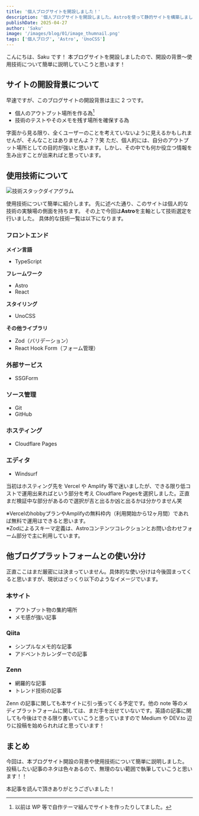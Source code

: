 ```yaml
---
title: '個人ブログサイトを開設しました！'
description: '個人ブログサイトを開設しました。Astroを使って静的サイトを構築しました。'
publishDate: 2025-04-27
author: 'Saku'
image: '/images/blog/01/image_thumnail.png'
tags: ['個人ブログ', 'Astro', 'UnoCSS']
---
```


こんにちは、Saku です！
本ブログサイトを開設しましたので、開設の背景〜使用技術について簡単に説明していこうと思います！

## サイトの開設背景について
早速ですが、このブログサイトの開設背景は主に 2 つです。
- 個人のアウトプット場所を作る為[^1]
- 技術のテストやそのメモを残す場所を確保する為

字面から見る限り、全くユーザーのことを考えていないように見えるかもしれませんが、そんなことはありませんよ？？笑
ただ、個人的には、自分のアウトプット場所としての目的が強いと思います。しかし、その中でも何か役立つ情報を生み出すことが出来ればと思っています。

[^1]: 以前は WP 等で自作テーマ組んでサイトを作ったりしてました。

## 使用技術について

![技術スタックダイアグラム](/images/blog/01/img_diagrams.avif)

使用技術について簡単に紹介します。
先に述べた通り、このサイトは個人的な技術の実験場の側面を持ちます。
その上で今回は**Astro**を主軸として技術選定を行いました。
具体的な技術一覧は以下になります。

### フロントエンド

**メイン言語**
- TypeScript

**フレームワーク**
- Astro
- React

**スタイリング**
- UnoCSS

**その他ライブラリ**
- Zod（バリデーション）
- React Hook Form（フォーム管理）

### 外部サービス
- SSGForm

### ソース管理
- Git
- GitHub

### ホスティング
- Cloudflare Pages

### エディタ
- Windsurf

当初はホスティング先を Vercel や Amplify 等で迷いましたが、できる限り低コストで運用出来ればという部分を考え Cloudflare Pagesを選択しました。正直まだ検証中な部分があるので選択が吉と出るか凶と出るかは分かりません笑

※VercelのhobbyプランやAmplifyの無料枠内（利用開始から12ヶ月間）であれば無料で運用はできると思います。<br />
※Zodによるスキーマ定義は、Astroコンテンツコレクションとお問い合わせフォーム部分で主に利用しています。

## 他ブログプラットフォームとの使い分け
正直ここはまだ厳密には決まっていません。具体的な使い分けは今後固まってくると思いますが、現状はざっくり以下のようなイメージでいます。

### 本サイト
- アウトプット物の集約場所
- メモ感が強い記事

### Qiita
- シンプルなメモ的な記事
- アドベントカレンダーでの記事

### Zenn
- 網羅的な記事
- トレンド技術の記事

Zenn の記事に関しても本サイトに引っ張ってくる予定です。他の note 等のメディプラットフォームに関しては、まだ手を出せていないです。英語の記事に関しても今後はできる限り書いていこうと思っていますので Medium や DEV.to 辺りに投稿を始められればと思っています！

## まとめ
今回は、本ブログサイト開設の背景や使用技術について簡単に説明しました。
投稿したい記事のネタは色々あるので、無理のない範囲で執筆していこうと思います！！

本記事を読んで頂きありがとうございました！
